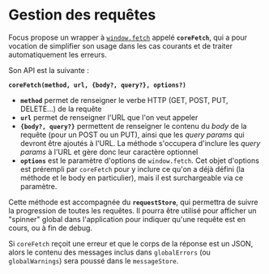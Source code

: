 
<Meta title="Les bases/Gestion des requêtes" />

# Gestion des requêtes

Focus propose un wrapper à [`window.fetch`](https://developer.mozilla.org/en-US/docs/Web/API/Fetch_API/Using_Fetch) appelé **`coreFetch`**, qui a pour vocation de simplifier son usage dans les cas courants et de traiter automatiquement les erreurs.

Son API est la suivante :

**`coreFetch(method, url, {body?, query?}, options?)`**

-   **`method`** permet de renseigner le verbe HTTP (GET, POST, PUT, DELETE...) de la requête
-   **`url`** permet de renseigner l'URL que l'on veut appeler
-   **`{body?, query?}`** permettent de renseigner le contenu du _body_ de la requête (pour un POST ou un PUT), ainsi que les _query params_ qui devront être ajoutés à l'URL. La méthode s'occupera d'inclure les _query params_ à l'URL et gère donc leur caractère optionnel
-   **`options`** est le paramètre d'options de `window.fetch`. Cet objet d'options est prérempli par `coreFetch` pour y inclure ce qu'on a déjà défini (la méthode et le body en particulier), mais il est surchargeable via ce paramètre.

Cette méthode est accompagnée du **`requestStore`**, qui permettra de suivre la progression de toutes les requêtes. Il pourra être utilisé pour afficher un "spinner" global dans l'application pour indiquer qu'une requête est en cours, ou à fin de debug.

Si `coreFetch` reçoit une erreur et que le corps de la réponse est un JSON, alors le contenu des messages inclus dans `globalErrors` (ou `globalWarnings`) sera poussé dans le `messageStore`.
